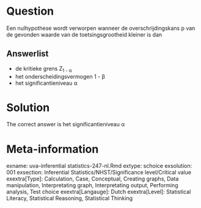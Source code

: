 Question
========

Een nulhypothese wordt verworpen wanneer de overschrijdingskans p van de gevonden waarde van de toetsingsgrootheid kleiner is dan 

Answerlist
----------
* de kritieke grens Z<sub>1 - &alpha;</sub>
* het onderscheidingsvermogen 1 - &beta;
* het significantieniveau &alpha;

Solution
========

The correct answer is  het significantieniveau &alpha; 

Meta-information
================
exname: uva-inferential statistics-247-nl.Rmd 
extype: schoice 
exsolution: 001 
exsection: Inferential Statistics/NHST/Significance level/Critical value
exextra[Type]: Calculation, Case, Conceptual, Creating graphs, Data manipulation, Interpretating graph, Interpretating output, Performing analysis, Test choice 
exextra[Langauge]: Dutch 
exextra[Level]: Statistical Literacy, Statistical Reasoning, Statistical Thinking 
